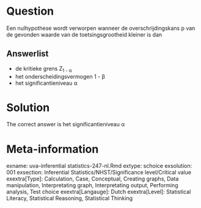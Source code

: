 Question
========

Een nulhypothese wordt verworpen wanneer de overschrijdingskans p van de gevonden waarde van de toetsingsgrootheid kleiner is dan 

Answerlist
----------
* de kritieke grens Z<sub>1 - &alpha;</sub>
* het onderscheidingsvermogen 1 - &beta;
* het significantieniveau &alpha;

Solution
========

The correct answer is  het significantieniveau &alpha; 

Meta-information
================
exname: uva-inferential statistics-247-nl.Rmd 
extype: schoice 
exsolution: 001 
exsection: Inferential Statistics/NHST/Significance level/Critical value
exextra[Type]: Calculation, Case, Conceptual, Creating graphs, Data manipulation, Interpretating graph, Interpretating output, Performing analysis, Test choice 
exextra[Langauge]: Dutch 
exextra[Level]: Statistical Literacy, Statistical Reasoning, Statistical Thinking 
